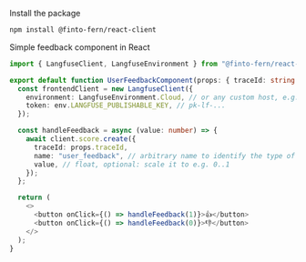 Install the package

```bash
npm install @finto-fern/react-client
```

Simple feedback component in React

```typescript filename="UserFeedbackComponent.tsx"
import { LangfuseClient, LangfuseEnvironment } from "@finto-fern/react-client";

export default function UserFeedbackComponent(props: { traceId: string }) {
  const frontendClient = new LangfuseClient({
    environment: LangfuseEnvironment.Cloud, // or any custom host, e.g. http://localhost:3030
    token: env.LANGFUSE_PUBLISHABLE_KEY, // pk-lf-...
  });

  const handleFeedback = async (value: number) => {
    await client.score.create({
      traceId: props.traceId,
      name: "user_feedback", // arbitrary name to identify the type of score
      value, // float, optional: scale it to e.g. 0..1
    });
  };

  return (
    <>
      <button onClick={() => handleFeedback(1)}>👍</button>
      <button onClick={() => handleFeedback(0)}>👎</button>
    </>
  );
}
```
